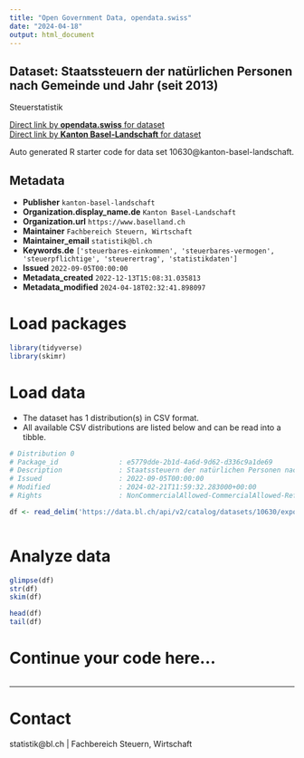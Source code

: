 ```yaml
---
title: "Open Government Data, opendata.swiss"
date: "2024-04-18"
output: html_document
---
```


## Dataset: Staatssteuern der natürlichen Personen nach Gemeinde und Jahr (seit 2013)

Steuerstatistik

[Direct link by **opendata.swiss** for dataset](https://opendata.swiss/de/dataset/staatssteuern-der-naturlichen-personen-nach-gemeinde-und-jahr-ab-2013)<br>
[Direct link by **Kanton Basel-Landschaft** for dataset](https://data.bl.ch/explore/dataset/10630/)

Auto generated R starter code for data set 10630@kanton-basel-landschaft.

## Metadata

- **Publisher** `kanton-basel-landschaft`
- **Organization.display_name.de** `Kanton Basel-Landschaft`
- **Organization.url** `https://www.baselland.ch`
- **Maintainer** `Fachbereich Steuern, Wirtschaft`
- **Maintainer_email** `statistik@bl.ch`
- **Keywords.de** `['steuerbares-einkommen', 'steuerbares-vermogen', 'steuerpflichtige', 'steuerertrag', 'statistikdaten']`
- **Issued** `2022-09-05T00:00:00`
- **Metadata_created** `2022-12-13T15:08:31.035813`
- **Metadata_modified** `2024-04-18T02:32:41.898097`


# Load packages

```r

library(tidyverse)
library(skimr)

```

# Load data

-   The dataset has 1 distribution(s) in CSV format.
-   All available CSV distributions are listed below and can be read into a tibble.

```r

# Distribution 0
# Package_id               : e5779dde-2b1d-4a6d-9d62-d336c9a1de69
# Description              : Staatssteuern der natürlichen Personen nach Gemeinde und Jahr (seit 2013) (csv)
# Issued                   : 2022-09-05T00:00:00
# Modified                 : 2024-02-21T11:59:32.283000+00:00
# Rights                   : NonCommercialAllowed-CommercialAllowed-ReferenceRequired

df <- read_delim('https://data.bl.ch/api/v2/catalog/datasets/10630/exports/csv')



```

# Analyze data

```r

glimpse(df)
str(df)
skim(df)

head(df)
tail(df)

```

# Continue your code here...

```r

```

------------------------------------------------------------------------

# Contact

statistik@bl.ch | Fachbereich Steuern, Wirtschaft
